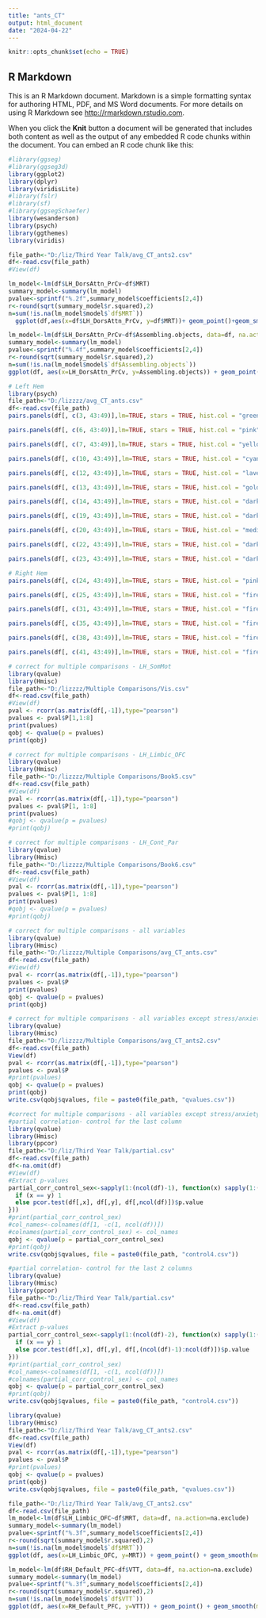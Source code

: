 ---
title: "ants_CT"
output: html_document
date: "2024-04-22"
---

```{r setup, include=FALSE}
knitr::opts_chunk$set(echo = TRUE)
```

## R Markdown

This is an R Markdown document. Markdown is a simple formatting syntax for authoring HTML, PDF, and MS Word documents. For more details on using R Markdown see <http://rmarkdown.rstudio.com>.

When you click the **Knit** button a document will be generated that includes both content as well as the output of any embedded R code chunks within the document. You can embed an R code chunk like this:

```{r, warning=FALSE}
#library(ggseg) 
#library(ggseg3d) 
library(ggplot2)
library(dplyr)
library(viridisLite)
#library(fslr)
#library(sf)
#library(ggsegSchaefer)
library(wesanderson)
library(psych)
library(ggthemes)
library(viridis)

file_path<-"D:/liz/Third Year Talk/avg_CT_ants2.csv"
df<-read.csv(file_path)
#View(df)

```

```{r, warning=FALSE}
lm_model<-lm(df$LH_DorsAttn_PrCv~df$MRT)
summary_model<-summary(lm_model)
pvalue<-sprintf("%.2f",summary_model$coefficients[2,4])
r<-round(sqrt(summary_model$r.squared),2)
n=sum(!is.na(lm_model$model$`df$MRT`))
  ggplot(df,aes(x=df$LH_DorsAttn_PrCv, y=df$MRT))+ geom_point()+geom_smooth(method="lm", se=TRUE)+labs(title="Cortical Thickness vs Road map", x="Cortical Thickness - Right inferiortemporal (mm) ", y="Road Map")+theme_bw()+theme(panel.grid = element_blank(), plot.title=element_text(hjust = 0.5, vjust=2))+geom_text(aes(label=paste("n =",n)), x=Inf, y=Inf, hjust=1.4, vjust=4.5, size=4) + geom_text(aes(label=paste("p =", pvalue)), x=Inf, y=Inf, hjust=1.1,vjust=3, size=4) + geom_text(aes(label=paste("r =", r)), x=Inf, y=Inf, hjust=1.2, vjust=1.5, size=4)+theme(aspect.ratio = 1)
```
```{r, warning=FALSE}
lm_model<-lm(df$LH_DorsAttn_PrCv~df$Assembling.objects, data=df, na.action=na.exclude)
summary_model<-summary(lm_model)
pvalue<-sprintf("%.4f",summary_model$coefficients[2,4])
r<-round(sqrt(summary_model$r.squared),2)
n=sum(!is.na(lm_model$model$`df$Assembling.objects`))
ggplot(df, aes(x=LH_DorsAttn_PrCv, y=Assembling.objects)) + geom_point() + geom_smooth(method="lm", se=TRUE) +labs(title="Left Visual", x="Cortical Thickness", y="Performance") + theme_minimal() + geom_text(aes(label=paste("n =",n)), x=Inf, y=Inf, hjust=1.4, vjust=4.5, size=4) + geom_text(aes(label=paste("p =", pvalue)), x=Inf, y=Inf, hjust=1.1,vjust=3, size=4) + geom_text(aes(label=paste("r =", r)), x=Inf, y=Inf, hjust=1.2, vjust=1.5, size=4)+theme(axis.title = element_text(size = 17))+theme(plot.title = element_text(size=20))+theme(plot.title = element_text(hjust=0.5))+scale_color_manual(values = wes_palette("GrandBudapest1"))
```

```{r, warning=FALSE}
# Left Hem
library(psych)
file_path<-"D:/lizzzz/avg_CT_ants.csv"
df<-read.csv(file_path)
pairs.panels(df[, c(3, 43:49)],lm=TRUE, stars = TRUE, hist.col = "green", col="purple")
```


```{r, warning=FALSE}
pairs.panels(df[, c(6, 43:49)],lm=TRUE, stars = TRUE, hist.col = "pink", col="red")
```


```{r, warning=FALSE}
pairs.panels(df[, c(7, 43:49)],lm=TRUE, stars = TRUE, hist.col = "yellow", col="orange")
```


```{r, warning=FALSE}
pairs.panels(df[, c(10, 43:49)],lm=TRUE, stars = TRUE, hist.col = "cyan", col="skyblue")
```


```{r, warning=FALSE}
pairs.panels(df[, c(12, 43:49)],lm=TRUE, stars = TRUE, hist.col = "lavender", col="darkgreen")
```


```{r, warning=FALSE}
pairs.panels(df[, c(13, 43:49)],lm=TRUE, stars = TRUE, hist.col = "gold", col="coral")
```


```{r, warning=FALSE}
pairs.panels(df[, c(14, 43:49)],lm=TRUE, stars = TRUE, hist.col = "darkseagreen", col="peachpuff")
```


```{r, warning=FALSE}
pairs.panels(df[, c(19, 43:49)],lm=TRUE, stars = TRUE, hist.col = "darkseagreen", col="lightsalmon")
```


```{r, warning=FALSE}
pairs.panels(df[, c(20, 43:49)],lm=TRUE, stars = TRUE, hist.col = "mediumorchid", col="mediumpurple")
```


```{r, warning=FALSE}
pairs.panels(df[, c(22, 43:49)],lm=TRUE, stars = TRUE, hist.col = "darkcyan", col="yellowgreen")
```


```{r, warning=FALSE}
pairs.panels(df[, c(23, 43:49)],lm=TRUE, stars = TRUE, hist.col = "darkcyan", col="yellowgreen")
```


```{r, warning=FALSE}
# Right Hem
pairs.panels(df[, c(24, 43:49)],lm=TRUE, stars = TRUE, hist.col = "pink", col="blueviolet")
```


```{r, warning=FALSE}
pairs.panels(df[, c(25, 43:49)],lm=TRUE, stars = TRUE, hist.col = "firebrick", col="salmon")
```


```{r, warning=FALSE}
pairs.panels(df[, c(31, 43:49)],lm=TRUE, stars = TRUE, hist.col = "firebrick", col="salmon")
```


```{r, warning=FALSE}
pairs.panels(df[, c(35, 43:49)],lm=TRUE, stars = TRUE, hist.col = "firebrick", col="salmon")
```


```{r, warning=FALSE}
pairs.panels(df[, c(38, 43:49)],lm=TRUE, stars = TRUE, hist.col = "firebrick", col="salmon")
```


```{r, warning=FALSE}
pairs.panels(df[, c(41, 43:49)],lm=TRUE, stars = TRUE, hist.col = "firebrick", col="salmon")
```


```{r, warning=FALSE}
# correct for multiple comparisons - LH_SomMot
library(qvalue)
library(Hmisc)
file_path<-"D:/lizzzz/Multiple Comparisons/Vis.csv"
df<-read.csv(file_path)
#View(df)
pval <- rcorr(as.matrix(df[,-1]),type="pearson")
pvalues <- pval$P[1,1:8]
print(pvalues)
qobj <- qvalue(p = pvalues)
print(qobj)

```


```{r, warning=FALSE}
# correct for multiple comparisons - LH_Limbic_OFC
library(qvalue)
library(Hmisc)
file_path<-"D:/lizzzz/Multiple Comparisons/Book5.csv"
df<-read.csv(file_path)
#View(df)
pval <- rcorr(as.matrix(df[,-1]),type="pearson")
pvalues <- pval$P[1, 1:8]
print(pvalues)
#qobj <- qvalue(p = pvalues)
#print(qobj)

```


```{r, warning=FALSE}
# correct for multiple comparisons - LH_Cont_Par
library(qvalue)
library(Hmisc)
file_path<-"D:/lizzzz/Multiple Comparisons/Book6.csv"
df<-read.csv(file_path)
#View(df)
pval <- rcorr(as.matrix(df[,-1]),type="pearson")
pvalues <- pval$P[1, 1:8]
print(pvalues)
#qobj <- qvalue(p = pvalues)
#print(qobj)

```


```{r, warning=FALSE}
# correct for multiple comparisons - all variables
library(qvalue)
library(Hmisc)
file_path<-"D:/lizzzz/Multiple Comparisons/avg_CT_ants.csv"
df<-read.csv(file_path)
#View(df)
pval <- rcorr(as.matrix(df[,-1]),type="pearson")
pvalues <- pval$P
print(pvalues)
qobj <- qvalue(p = pvalues)
print(qobj)


```


```{r, warning=FALSE}
# correct for multiple comparisons - all variables except stress/anxiety
library(qvalue)
library(Hmisc)
file_path<-"D:/lizzzz/Multiple Comparisons/avg_CT_ants2.csv"
df<-read.csv(file_path)
View(df)
pval <- rcorr(as.matrix(df[,-1]),type="pearson")
pvalues <- pval$P
#print(pvalues)
qobj <- qvalue(p = pvalues)
print(qobj)
write.csv(qobj$qvalues, file = paste0(file_path, "qvalues.csv"))

```


```{r, warning=FALSE}
#correct for multiple comparisons - all variables except stress/anxiety
#partial correlation- control for the last column
library(qvalue)
library(Hmisc)
library(ppcor)
file_path<-"D:/liz/Third Year Talk/partial.csv"
df<-read.csv(file_path)
df<-na.omit(df)
#View(df)
#Extract p-values
partial_corr_control_sex<-sapply(1:(ncol(df)-1), function(x) sapply(1:(ncol(df)-1), function(y) {
  if (x == y) 1
  else pcor.test(df[,x], df[,y], df[,ncol(df)])$p.value
}))
#print(partial_corr_control_sex)
#col_names<-colnames(df[1, -c(1, ncol(df))])
#colnames(partial_corr_control_sex) <- col_names
qobj <- qvalue(p = partial_corr_control_sex)
#print(qobj)
write.csv(qobj$qvalues, file = paste0(file_path, "control4.csv"))
```

```{r, warning=FALSE}
#partial correlation- control for the last 2 columns
library(qvalue)
library(Hmisc)
library(ppcor)
file_path<-"D:/liz/Third Year Talk/partial.csv"
df<-read.csv(file_path)
df<-na.omit(df)
#View(df)
#Extract p-values
partial_corr_control_sex<-sapply(1:(ncol(df)-2), function(x) sapply(1:(ncol(df)-2), function(y) {
  if (x == y) 1
  else pcor.test(df[,x], df[,y], df[,(ncol(df)-1):ncol(df)])$p.value
}))
#print(partial_corr_control_sex)
#col_names<-colnames(df[1, -c(1, ncol(df))])
#colnames(partial_corr_control_sex) <- col_names
qobj <- qvalue(p = partial_corr_control_sex)
#print(qobj)
write.csv(qobj$qvalues, file = paste0(file_path, "control4.csv"))
```

```{r, warning=FALSE}
library(qvalue)
library(Hmisc)
file_path<-"D:/liz/Third Year Talk/avg_CT_ants2.csv"
df<-read.csv(file_path)
View(df)
pval <- rcorr(as.matrix(df[,-1]),type="pearson")
pvalues <- pval$P
#print(pvalues)
qobj <- qvalue(p = pvalues)
print(qobj)
write.csv(qobj$qvalues, file = paste0(file_path, "qvalues.csv"))
```


```{r, warning=FALSE}
file_path<-"D:/liz/Third Year Talk/avg_CT_ants2.csv"
df<-read.csv(file_path)
lm_model<-lm(df$LH_Limbic_OFC~df$MRT, data=df, na.action=na.exclude)
summary_model<-summary(lm_model)
pvalue<-sprintf("%.3f",summary_model$coefficients[2,4])
r<-round(sqrt(summary_model$r.squared),2)
n=sum(!is.na(lm_model$model$`df$MRT`))
ggplot(df, aes(x=LH_Limbic_OFC, y=MRT)) + geom_point() + geom_smooth(method="lm", se=TRUE) +labs(x="Cortical Thickness(mm)", y="Mental Rotation (accuracy)") + geom_text(aes(label=paste("n =",n)), x=Inf, y=Inf, hjust=1.4, vjust=4.5, size=4) + geom_text(aes(label=paste("r =", r)), x=Inf, y=Inf, hjust=1.2, vjust=1.5, size=4)+geom_text(aes(label=paste("p =", pvalue)), x=Inf, y=Inf, hjust=1.1, vjust=3, size=4)+theme(plot.title = element_text(size=20))+ theme(axis.title = element_text(size = 17)) + theme_classic()+theme(aspect.ratio = 1)
```


```{r, warning=FALSE}
lm_model<-lm(df$RH_Default_PFC~df$VTT, data=df, na.action=na.exclude)
summary_model<-summary(lm_model)
pvalue<-sprintf("%.3f",summary_model$coefficients[2,4])
r<-round(sqrt(summary_model$r.squared),2)
n=sum(!is.na(lm_model$model$`df$VTT`))
ggplot(df, aes(x=RH_Default_PFC, y=VTT)) + geom_point() + geom_smooth(method="lm", se=TRUE) +labs(title="RH_Default_PFC", x="Cortical Thickness(mm)", y="Viewpoint Transformation (error)") + theme_minimal() + geom_text(aes(label=paste("n =",n)), x=Inf, y=Inf, hjust=1.4, vjust=4.2, size=4) + geom_text(aes(label=paste("p =", pvalue)), x=Inf, y=Inf, hjust=1.1,vjust=2.5, size=4) + geom_text(aes(label=paste("r =", r)), x=Inf, y=Inf, hjust=1.15, vjust=.9, size=4)+theme(axis.title = element_text(size = 15))+theme(plot.title = element_text(size=20))+theme(plot.title = element_text(hjust=0.5))+theme(aspect.ratio = 1)
```













